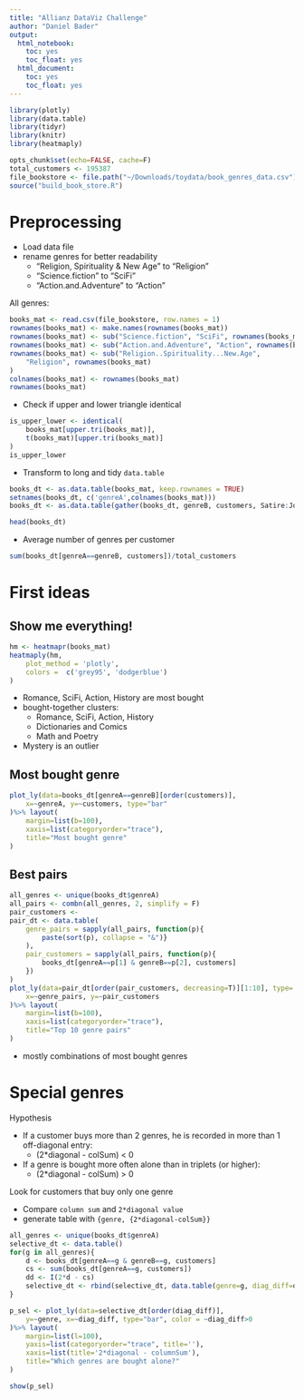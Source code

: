 ```yaml
---
title: "Allianz DataViz Challenge"
author: "Daniel Bader"
output:
  html_notebook:
    toc: yes
    toc_float: yes
  html_document:
    toc: yes
    toc_float: yes
---
```


```r
library(plotly)
library(data.table)
library(tidyr)
library(knitr)
library(heatmaply)
```


```r
opts_chunk$set(echo=FALSE, cache=F)
total_customers <- 195387
file_bookstore <- file.path("~/Downloads/toydata/book_genres_data.csv")
source("build_book_store.R")
```


# Preprocessing

* Load data file
* rename genres for better readability
    * "Religion, Spirituality & New Age" to "Religion"
    * "Science.fiction" to "SciFi"
    * "Action.and.Adventure" to "Action"
    
All genres:
```r
books_mat <- read.csv(file_bookstore, row.names = 1)
rownames(books_mat) <- make.names(rownames(books_mat))
rownames(books_mat) <- sub("Science.fiction", "SciFi", rownames(books_mat))
rownames(books_mat) <- sub("Action.and.Adventure", "Action", rownames(books_mat))
rownames(books_mat) <- sub("Religion..Spirituality...New.Age", 
    "Religion", rownames(books_mat)
)
colnames(books_mat) <- rownames(books_mat)
rownames(books_mat)
```

* Check if upper and lower triangle identical

```r
is_upper_lower <- identical(
    books_mat[upper.tri(books_mat)], 
    t(books_mat)[upper.tri(books_mat)]
)
is_upper_lower
```

* Transform to long and tidy `data.table`

```r
books_dt <- as.data.table(books_mat, keep.rownames = TRUE)
setnames(books_dt, c('genreA',colnames(books_mat)))
books_dt <- as.data.table(gather(books_dt, genreB, customers, Satire:Journals))
```

```r
head(books_dt)
```


* Average number of genres per customer

```r
sum(books_dt[genreA==genreB, customers])/total_customers
```


# First ideas

## Show me everything!

```r
hm <- heatmapr(books_mat)
heatmaply(hm, 
    plot_method = 'plotly', 
    colors =  c('grey95', 'dodgerblue')
)
```

* Romance, SciFi, Action, History are most bought 
* bought-together clusters:
    * Romance, SciFi, Action, History
    * Dictionaries and Comics
    * Math and Poetry
* Mystery is an outlier

## Most bought genre

```r
plot_ly(data=books_dt[genreA==genreB][order(customers)], 
    x=~genreA, y=~customers, type="bar"
)%>% layout(
    margin=list(b=100), 
    xaxis=list(categoryorder="trace"),
    title="Most bought genre"
)
```

## Best pairs

```r
all_genres <- unique(books_dt$genreA)
all_pairs <- combn(all_genres, 2, simplify = F)
pair_customers <- 
pair_dt <- data.table(
    genre_pairs = sapply(all_pairs, function(p){
        paste(sort(p), collapse = "&")}
    ),
    pair_customers = sapply(all_pairs, function(p){
        books_dt[genreA==p[1] & genreB==p[2], customers]
    })
)
plot_ly(data=pair_dt[order(pair_customers, decreasing=T)][1:10], type='bar', 
    x=~genre_pairs, y=~pair_customers
)%>% layout(
    margin=list(b=100), 
    xaxis=list(categoryorder="trace"),
    title="Top 10 genre pairs"
)
```

* mostly combinations of most bought genres


# Special genres

Hypothesis

* If a customer buys more than 2 genres, 
he is recorded in more than 1 off-diagonal entry:
    * (2*diagonal - colSum) < 0
* If a genre is bought more often alone than in triplets (or higher): 
    * (2*diagonal - colSum) > 0


Look for customers that buy only one genre

* Compare `column sum` and  `2*diagonal value`
* generate table with `{genre, {2*diagonal-colSum}}`


```r
all_genres <- unique(books_dt$genreA)
selective_dt <- data.table()
for(g in all_genres){
    d <- books_dt[genreA==g & genreB==g, customers]
    cs <- sum(books_dt[genreA==g, customers])
    dd <- I(2*d - cs)
    selective_dt <- rbind(selective_dt, data.table(genre=g, diag_diff=dd))
}

p_sel <- plot_ly(data=selective_dt[order(diag_diff)], 
    y=~genre, x=~diag_diff, type="bar", color = ~diag_diff>0
)%>% layout(
    margin=list(l=100), 
    yaxis=list(categoryorder="trace", title=''),
    xaxis=list(title='2*diagonal - columnSum'),
    title="Which genres are bought alone?"
)

show(p_sel)
```

